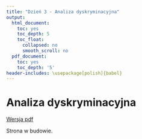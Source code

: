 ```yaml
---
title: "Dzień 3 - Analiza dyskryminacyjna"
output:
  html_document:
    toc: yes
    toc_depth: 5
    toc_float:
      collapsed: no
      smooth_scroll: no
  pdf_document:
    toc: yes
    toc_depth: '5'
header-includes: \usepackage[polish]{babel}
---
```

<style type="text/css">
.title {
  display: none;
}

.table {
    width:70%;
}

#getting-started img {
  margin-right: 10px;
}

</style>



# Analiza dyskryminacyjna

[Wersja pdf](analizadyskryminacyjna.pdf) 

Strona w budowie.
</div>

